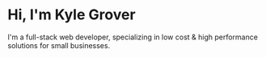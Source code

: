 # Hi, I'm Kyle Grover

I'm a full-stack web developer, specializing in low cost & high performance solutions for small businesses.